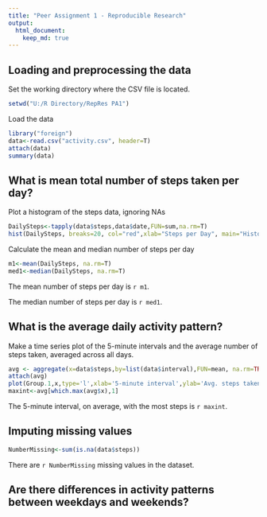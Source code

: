 ```yaml
---
title: "Peer Assignment 1 - Reproducible Research"
output: 
  html_document:
    keep_md: true
---
```



## Loading and preprocessing the data

Set the working directory where the CSV file is located.

```r
setwd("U:/R Directory/RepRes PA1")
```

Load the data

```r
library("foreign")
data<-read.csv("activity.csv", header=T)
attach(data)
summary(data)
```

## What is mean total number of steps taken per day?

Plot a histogram of the steps data, ignoring NAs

```r
DailySteps<-tapply(data$steps,data$date,FUN=sum,na.rm=T)
hist(DailySteps, breaks=20, col="red",xlab="Steps per Day", main="Histogram of Steps")
```

Calculate the mean and median number of steps per day

```r
m1<-mean(DailySteps, na.rm=T)
med1<-median(DailySteps, na.rm=T)
```

The mean number of steps per day is `r m1`. 

The median number of steps per day is `r med1`.

## What is the average daily activity pattern?

Make a time series plot of the 5-minute intervals and the average number of steps taken, averaged across all days.

```r
avg <- aggregate(x=data$steps,by=list(data$interval),FUN=mean, na.rm=TRUE)
attach(avg)
plot(Group.1,x,type='l',xlab='5-minute interval',ylab='Avg. steps taken')
maxint<-avg[which.max(avg$x),1]
```

The 5-minute interval, on average, with the most steps is `r maxint`.

## Imputing missing values

```r
NumberMissing<-sum(is.na(data$steps))
```

There are `r NumberMissing` missing values in the dataset.

## Are there differences in activity patterns between weekdays and weekends?
